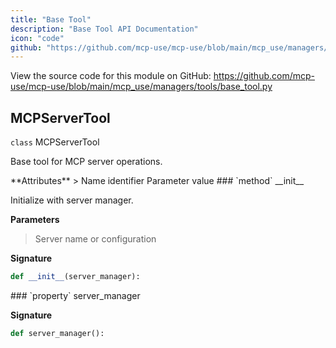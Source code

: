 ```yaml
---
title: "Base Tool"
description: "Base Tool API Documentation"
icon: "code"
github: "https://github.com/mcp-use/mcp-use/blob/main/mcp_use/managers/tools/base_tool.py"
---
```



<Callout type="info" title="Source Code">
View the source code for this module on GitHub: <a href='https://github.com/mcp-use/mcp-use/blob/main/mcp_use/managers/tools/base_tool.py' target='_blank' rel='noopener noreferrer'>https://github.com/mcp-use/mcp-use/blob/main/mcp_use/managers/tools/base_tool.py</a>
</Callout>

## MCPServerTool

<div>
<RandomGradientBackground className="rounded-lg p-4 w-full h-full rounded-full">
<div className="text-black">
<div className="text-black font-bold text-xl mb-2 mt-8"><code className="!text-black">class</code> MCPServerTool</div>

Base tool for MCP server operations.

</div>
</RandomGradientBackground>
<Card type="info">
**Attributes**
>
<ParamField body="name" type="ClassVar" required="True" >   Name identifier </ParamField>
<ParamField body="description" type="ClassVar" required="True" >   Parameter value </ParamField>

</Card>

<Card type="info">
### `method` __init__

Initialize with server manager.

**Parameters**
><ParamField body="server_manager" required="True" >   Server name or configuration </ParamField>

**Signature**
```python wrap
def __init__(server_manager):
```

</Card>
<Card type="info">
### `property` server_manager


**Signature**
```python wrap
def server_manager():
```

</Card>

</div>
